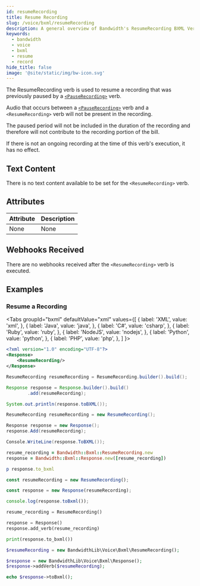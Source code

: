 ```yaml
---
id: resumeRecording
title: Resume Recording
slug: /voice/bxml/resumeRecording
description: A general overview of Bandwidth's ResumeRecording BXML Verb
keywords:
  - bandwidth
  - voice
  - bxml
  - resume
  - record
hide_title: false
image: '@site/static/img/bw-icon.svg'
---
```



The ResumeRecording verb is used to resume a recording that was previously paused by a [`<PauseRecording>`](/docs/voice/bxml/pauseRecording/) verb.

Audio that occurs between a [`<PauseRecording>`](/docs/voice/bxml/pauseRecording/) verb and a `<ResumeRecording>` verb will not be present in the recording.

The paused period will not be included in the duration of the recording and therefore will not contribute to the recording portion of the bill.

If there is not an ongoing recording at the time of this verb's execution, it has no effect.

## Text Content

There is no text content available to be set for the `<ResumeRecording>` verb.

## Attributes

| Attribute | Description |
|:----------|:------------|
| None      | None        |

## Webhooks Received

There are no webhooks received after the `<ResumeRecording>` verb is executed.

## Examples

### Resume a Recording

<Tabs
  groupId="bxml"
  defaultValue="xml"
  values={[
    { label: 'XML', value: 'xml', },
    { label: 'Java', value: 'java', },
    { label: 'C#', value: 'csharp', },
    { label: 'Ruby', value: 'ruby', },
    { label: 'NodeJS', value: 'nodejs', },
    { label: 'Python', value: 'python', },
    { label: 'PHP', value: 'php', },
  ]
}>
<TabItem value="xml">

```xml
<?xml version="1.0" encoding="UTF-8"?>
<Response>
    <ResumeRecording/>
</Response>
```

</TabItem>
<TabItem value="java">

```java
ResumeRecording resumeRecording = ResumeRecording.builder().build();

Response response = Response.builder().build()
        .add(resumeRecording);

System.out.println(response.toBXML());
```

</TabItem>
<TabItem value="csharp">

```csharp
ResumeRecording resumeRecording = new ResumeRecording();

Response response = new Response();
response.Add(resumeRecording);

Console.WriteLine(response.ToBXML());
```

</TabItem>
<TabItem value="ruby">

```ruby
resume_recording = Bandwidth::Bxml::ResumeRecording.new
response = Bandwidth::Bxml::Response.new([resume_recording])

p response.to_bxml
```

</TabItem>
<TabItem value="nodejs">

```js
const resumeRecording = new ResumeRecording();

const response = new Response(resumeRecording);

console.log(response.toBxml());
```

</TabItem>
<TabItem value="python">

```python
resume_recording = ResumeRecording()

response = Response()
response.add_verb(resume_recording)

print(response.to_bxml())
```

</TabItem>
<TabItem value="php">

```php
$resumeRecording = new BandwidthLib\Voice\Bxml\ResumeRecording();

$response = new BandwidthLib\Voice\Bxml\Response();
$response->addVerb($resumeRecording);

echo $response->toBxml();
```

</TabItem>
</Tabs>
